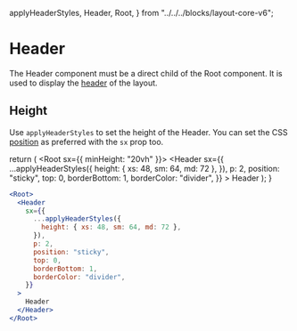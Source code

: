   applyHeaderStyles,
  Header,
  Root,
} from "../../../blocks/layout-core-v6";

<Meta title="Layout v6/Configuration/Header" />

# Header

The Header component must be a direct child of the Root component. It is used to display the [header](https://developer.mozilla.org/en-US/docs/Web/HTML/Element/header) of the layout.

## Height

Use `applyHeaderStyles` to set the height of the Header.
You can set the CSS [position](https://developer.mozilla.org/en-US/docs/Web/CSS/position) as preferred with the `sx` prop too.

  return (
    <Root sx={{ minHeight: "20vh" }}>
      <Header
        sx={{
          ...applyHeaderStyles({
            height: { xs: 48, sm: 64, md: 72 },
          }),
          p: 2,
          position: "sticky",
          top: 0,
          borderBottom: 1,
          borderColor: "divider",
        }}
      >
        Header
      </Header>
    </Root>
  );
}

<section className="demo-container">
  <DemoHeight />
</section>

```jsx
<Root>
  <Header
    sx={{
      ...applyHeaderStyles({
        height: { xs: 48, sm: 64, md: 72 },
      }),
      p: 2,
      position: "sticky",
      top: 0,
      borderBottom: 1,
      borderColor: "divider",
    }}
  >
    Header
  </Header>
</Root>
```
